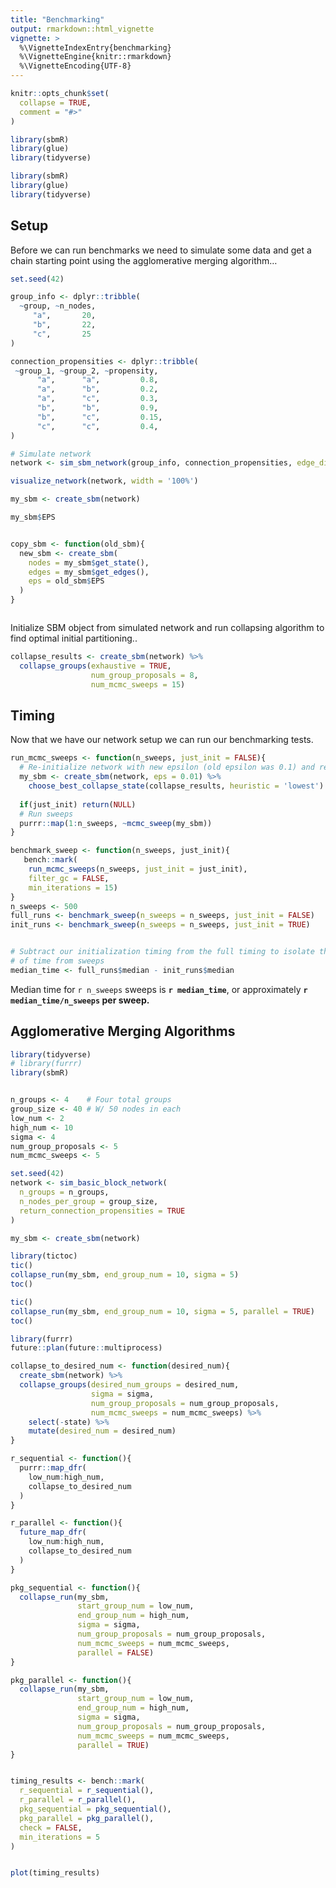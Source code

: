```yaml
---
title: "Benchmarking"
output: rmarkdown::html_vignette
vignette: >
  %\VignetteIndexEntry{benchmarking}
  %\VignetteEngine{knitr::rmarkdown}
  %\VignetteEncoding{UTF-8}
---
```


```r
knitr::opts_chunk$set(
  collapse = TRUE,
  comment = "#>"
)

library(sbmR)
library(glue)
library(tidyverse)
```

```r
library(sbmR)
library(glue)
library(tidyverse)
```

## Setup

Before we can run benchmarks we need to simulate some data and get a chain starting point using the agglomerative merging algorithm...

```r
set.seed(42)

group_info <- dplyr::tribble(
  ~group, ~n_nodes,
     "a",       20,
     "b",       22,
     "c",       25
)

connection_propensities <- dplyr::tribble(
 ~group_1, ~group_2, ~propensity,
      "a",      "a",         0.8,
      "a",      "b",         0.2,
      "a",      "c",         0.3,
      "b",      "b",         0.9,
      "b",      "c",         0.15,
      "c",      "c",         0.4,
)

# Simulate network
network <- sim_sbm_network(group_info, connection_propensities, edge_dist = purrr::rbernoulli)

visualize_network(network, width = '100%')
```

```r
my_sbm <- create_sbm(network)

my_sbm$EPS


copy_sbm <- function(old_sbm){
  new_sbm <- create_sbm(
    nodes = my_sbm$get_state(),
    edges = my_sbm$get_edges(),
    eps = old_sbm$EPS
  )
}



```

Initialize SBM object from simulated network and run collapsing algorithm to find optimal initial partitioning..

```r
collapse_results <- create_sbm(network) %>% 
  collapse_groups(exhaustive = TRUE, 
                  num_group_proposals = 8, 
                  num_mcmc_sweeps = 15)
```


## Timing

Now that we have our network setup we can run our benchmarking tests.

```r
run_mcmc_sweeps <- function(n_sweeps, just_init = FALSE){
  # Re-initialize network with new epsilon (old epsilon was 0.1) and reload the collapsed state
  my_sbm <- create_sbm(network, eps = 0.01) %>% 
    choose_best_collapse_state(collapse_results, heuristic = 'lowest')
  
  if(just_init) return(NULL)
  # Run sweeps
  purrr::map(1:n_sweeps, ~mcmc_sweep(my_sbm))
}

benchmark_sweep <- function(n_sweeps, just_init){
   bench::mark(
    run_mcmc_sweeps(n_sweeps, just_init = just_init), 
    filter_gc = FALSE, 
    min_iterations = 15)
}
n_sweeps <- 500
full_runs <- benchmark_sweep(n_sweeps = n_sweeps, just_init = FALSE)
init_runs <- benchmark_sweep(n_sweeps = n_sweeps, just_init = TRUE)


# Subtract our initialization timing from the full timing to isolate the portion
# of time from sweeps
median_time <- full_runs$median - init_runs$median
```

Median time for `r n_sweeps` sweeps is __`r median_time`__, or approximately __`r median_time/n_sweeps` per sweep.__



## Agglomerative Merging Algorithms


```r
library(tidyverse)
# library(furrr)
library(sbmR)


n_groups <- 4    # Four total groups
group_size <- 40 # W/ 50 nodes in each
low_num <- 2
high_num <- 10
sigma <- 4
num_group_proposals <- 5
num_mcmc_sweeps <- 5

set.seed(42)
network <- sim_basic_block_network(
  n_groups = n_groups,     
  n_nodes_per_group = group_size,  
  return_connection_propensities = TRUE
)

my_sbm <- create_sbm(network)
```

```r
library(tictoc)
tic()
collapse_run(my_sbm, end_group_num = 10, sigma = 5)
toc()

tic()
collapse_run(my_sbm, end_group_num = 10, sigma = 5, parallel = TRUE)
toc()
```



```r
library(furrr)
future::plan(future::multiprocess)

collapse_to_desired_num <- function(desired_num){
  create_sbm(network) %>% 
  collapse_groups(desired_num_groups = desired_num, 
                  sigma = sigma,
                  num_group_proposals = num_group_proposals,
                  num_mcmc_sweeps = num_mcmc_sweeps) %>% 
    select(-state) %>% 
    mutate(desired_num = desired_num)
}

r_sequential <- function(){
  purrr::map_dfr(
    low_num:high_num,
    collapse_to_desired_num
  )
}

r_parallel <- function(){
  future_map_dfr(
    low_num:high_num,
    collapse_to_desired_num
  )
}

pkg_sequential <- function(){
  collapse_run(my_sbm, 
               start_group_num = low_num,
               end_group_num = high_num, 
               sigma = sigma, 
               num_group_proposals = num_group_proposals,
               num_mcmc_sweeps = num_mcmc_sweeps,
               parallel = FALSE)
}

pkg_parallel <- function(){
  collapse_run(my_sbm, 
               start_group_num = low_num,
               end_group_num = high_num, 
               sigma = sigma, 
               num_group_proposals = num_group_proposals,
               num_mcmc_sweeps = num_mcmc_sweeps,
               parallel = TRUE)
}


timing_results <- bench::mark(
  r_sequential = r_sequential(),
  r_parallel = r_parallel(),
  pkg_sequential = pkg_sequential(),
  pkg_parallel = pkg_parallel(),
  check = FALSE,
  min_iterations = 5
)


plot(timing_results)
```


